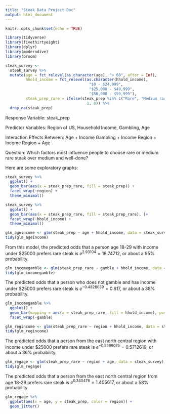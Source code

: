 ```yaml
---
title: "Steak Data Project Doc"
output: html_document
---
```


```r
knitr::opts_chunk$set(echo = TRUE)
```

```r
library(tidyverse)
library(fivethirtyeight)
library(dplyr)
library(moderndive)
library(broom)
```

```r
steak_survey <-
  steak_survey %>% 
  mutate(age = fct_relevel(as.character(age), "> 60", after = Inf),
         hhold_income = fct_relevel(as.character(hhold_income),
                                     "$0 - $24,999",
                                     "$25,000 - $49,999",
                                     "$50,000 - $99,999"),
         steak_prep_rare = ifelse(steak_prep %in% c("Rare", "Medium rare"),
                                    1, 0)) %>% 
  drop_na(steak_prep)
```

Response Variable: steak_prep

Predictor Variables: Region of US, Household Income, Gambling, Age

Interaction Effects Between: 
Age + Income
Gambling + Income
Region + Income
Region + Age


Question: Which factors most influence people to choose rare or medium rare steak over medium and well-done?

Here are some exploratory graphs:

```r
steak_survey %>% 
  ggplot() + 
  geom_bar(aes(x = steak_prep_rare, fill = steak_prep)) +
  facet_wrap(~region) +
  theme_minimal()
```

```r
steak_survey %>% 
  ggplot() + 
  geom_bar(aes(x = steak_prep_rare, fill = steak_prep_rare), )+
  facet_wrap(~hhold_income) +
  theme_minimal()
```



```r
glm_ageincome <- glm(steak_prep ~ age + hhold_income, data = steak_survey, family = binomial(link = "logit"))
tidy(glm_ageincome)
```

From this model, the predicted odds that a person age 18-29 with income under \$25000 prefers rare steak is $e^{2.93104} = 18.74712$, or about a 95% probability. 


```r
glm_incomegamble <- glm(steak_prep_rare ~ gamble + hhold_income, data = steak_survey, family = binomial(link = "logit"))
tidy(glm_incomegamble)
```

The predicted odds that a person who does not gamble and has income under \$25000 prefers rare steak is $e^{-0.4828039} = 0.617$, or about a 38% probability.

```r
glm_incomegamble %>%
  ggplot() +
  geom_bar(mapping = aes(x = steak_prep_rare, fill = hhold_income), position = "fill")+
  facet_wrap(~gamble)
```


```r
glm_regincome <- glm(steak_prep_rare ~ region + hhold_income, data = steak_survey, family = binomial(link = "logit"))
tidy(glm_regincome)
```

The predicted odds that a person from the east north central region with income under \$25000 prefers rare steak is $e^{-0.5599075}= 0.5712619$, or about a 36% probability.

```r
glm_regage <- glm(steak_prep_rare ~ region + age, data = steak_survey)
tidy(glm_regage)
```

The predicted odds that a person from the east north central region from age 18-29 prefers rare steak is $e^{0.340476}=1.405617$, or about a 58% probability.

```r
glm_regage %>% 
  ggplot(aes(x = age, y = steak_prep, color = region)) +
  geom_jitter()
```


